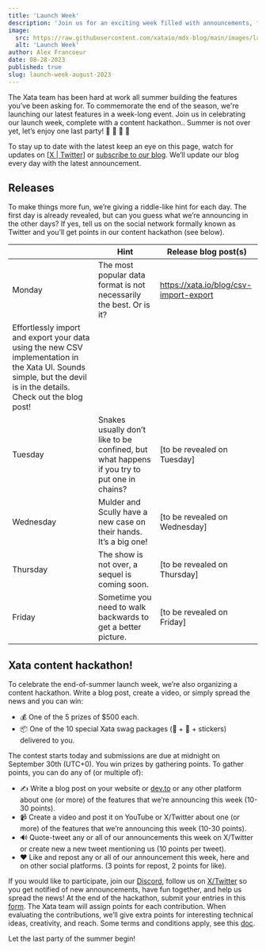 ```yaml
---
title: 'Launch Week'
description: 'Join us for an exciting week filled with announcements, fun activities, and a chance to win prizes!'
image:
  src: https://raw.githubusercontent.com/xataio/mdx-blog/main/images/launch-week.jpg
  alt: 'Launch Week'
author: Alex Francoeur
date: 08-28-2023
published: true
slug: launch-week-august-2023
---
```


The Xata team has been hard at work all summer building the features you’ve been asking for. To commemorate the end of the season, we're launching our latest features in a week-long event. Join us in celebrating our launch week, complete with a content hackathon.. Summer is not over yet, let’s enjoy one last party! 🎉 🎊 🥳 🍾

To stay up to date with the latest keep an eye on this page, watch for updates on \[[X | Twitter](https://twitter.com/xata)] or [subscribe to our blog](https://xata.io/blog#subscribe-blog). We’ll update our blog every day with the latest announcement.

## Releases

To make things more fun, we’re giving a riddle-like hint for each day. The first day is already revealed, but can you guess what we’re announcing in the other days? If yes, tell us on the social network formally known as Twitter and you’ll get points in our content hackathon (see below).

|                                                                                                                                                                    | Hint                                                                                        | Release blog post(s)                   |
| ------------------------------------------------------------------------------------------------------------------------------------------------------------------ | ------------------------------------------------------------------------------------------- | -------------------------------------- |
| Monday                                                                                                                                                             | The most popular data format is not necessarily the best. Or is it?                         | https://xata.io/blog/csv-import-export |
| Effortlessly import and export your data using the new CSV implementation in the Xata UI. Sounds simple, but the devil is in the details. Check out the blog post! |
| Tuesday                                                                                                                                                            | Snakes usually don’t like to be confined, but what happens if you try to put one in chains? | \[to be revealed on Tuesday]           |
| Wednesday                                                                                                                                                          | Mulder and Scully have a new case on their hands. It’s a big one!                           | \[to be revealed on Wednesday]         |
| Thursday                                                                                                                                                           | The show is not over, a sequel is coming soon.                                              | \[to be revealed on Thursday]          |
| Friday                                                                                                                                                             | Sometime you need to walk backwards to get a better picture.                                | \[to be revealed on Friday]            |

## Xata content hackathon!

To celebrate the end-of-summer launch week, we’re also organizing a content hackathon. Write a blog post, create a video, or simply spread the news and you can win:

- 💰 One of the 5 prizes of $500 each.
- 📦 One of the 10 special Xata swag packages (🧢 + 👕 + stickers) delivered to you.

The contest starts today and submissions are due at midnight on September 30th (UTC+0). You win prizes by gathering points. To gather points, you can do any of (or multiple of):

- ✍️ Write a blog post on your website or [dev.to](http://dev.to) or any other platform about one (or more) of the features that we’re announcing this week (10-30 points).
- 📹 Create a video and post it on YouTube or X/Twitter about one (or more) of the features that we’re announcing this week (10-30 points).
- 🔊 Quote-tweet any or all of our announcements this week on X/Twitter or create new a new tweet mentioning us (10 points per tweet).
- ❤️ Like and repost any or all of our announcement this week, here and on other social platforms. (3 points for repost, 2 points for like).

If you would like to participate, join our [Discord](https://xata.io/discord), follow us on [X/Twitter](https://twitter.com/xata) so you get notified of new announcements, have fun together, and help us spread the news! At the end of the hackathon, submit your entries in this [form](https://5i8caik7lja.typeform.com/to/dF0SUISW). The Xata team will assign points for each contribution. When evaluating the contributions, we’ll give extra points for interesting technical ideas, creativity, and reach. Some terms and conditions apply, see this [doc](https://docs.google.com/document/d/1pcRjSnXyq_RZvD9_UPH5tH5rduuEVcZw2N5Rh6MKj0Q/edit?usp=sharing).

Let the last party of the summer begin!
